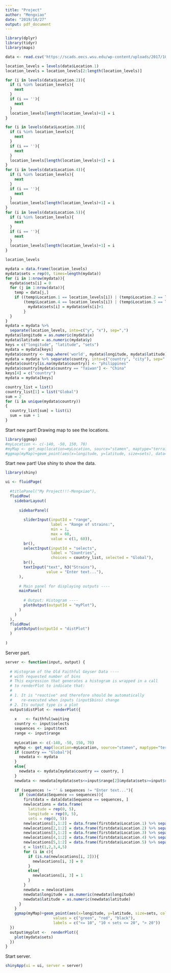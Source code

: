 ```yaml
---
title: "Project"
author: "Mengxiao"
date: "2019/10/27"
output: pdf_document
---
```


```r
library(dplyr)
library(tidyr)
library(maps)

data <- read.csv('https://scads.eecs.wsu.edu/wp-content/uploads/2017/10/AM_strains_clean.csv', fileEncoding='utf-16', na.string = '?', sep='\t')
```
```r
location_levels = levels(data$Location.1)
location_levels = location_levels[2:length(location_levels)]

for (i in levels(data$Location.2)){
  if (i %in% location_levels){
    next
  }
  if (i == ''){
    next
  }
  location_levels[length(location_levels)+1] = i
}

for (i in levels(data$Location.3)){
  if (i %in% location_levels){
    next
  }
  if (i == ''){
    next
  }
  location_levels[length(location_levels)+1] = i
}
for (i in levels(data$Location.4)){
  if (i %in% location_levels){
    next
  }
  if (i == ''){
    next
  }
  location_levels[length(location_levels)+1] = i
}
for (i in levels(data$Location.5)){
  if (i %in% location_levels){
    next
  }
  if (i == ''){
    next
  }
  location_levels[length(location_levels)+1] = i
}
```
```r
location_levels
```
```r
mydata = data.frame(location_levels)
mydata$sets = rep(0, times=length(mydata))
for (i in 1:nrow(mydata)){
  mydata$sets[i] = 0
  for (j in 1:nrow(data)){
    temp = data[j,]
    if ((temp$Location.1 == location_levels[i]) | (temp$Location.2 == location_levels[i]) | (temp$Location.3 == location_levels[i]) |
        (temp$Location.4 == location_levels[i]) | (temp$Location.5 == location_levels[i])){
          mydata$sets[i] = mydata$sets[i]+1
        }
  }
}
mydata = mydata %>% 
  separate(location_levels, into=c("y", "x"), sep=",")
mydata$longitude = as.numeric(mydata$x)
mydata$latitude = as.numeric(mydata$y)
keys = c("longitude", "latitude", "sets")
mydata = mydata[keys]
mydata$country <- map.where('world', mydata$longitude, mydata$latitude)
mydata = mydata %>% separate(country, into=c("country", "city"), sep=":")
mydata$country[is.na(mydata$country)] <- "philippines"
mydata$country[mydata$country == "Taiwan"] <- "China"
keys[4] = c("country")
mydata = mydata[keys]

country_list = list()
country_list[1] = list("Global")
sum = 2
for (i in unique(mydata$country))
{
  country_list[sum] = list(i)
  sum = sum + 1
}
```


Start new part! Drawing map to see the locations.
```r
library(ggmap)
#myLocation <- c(-140, -50, 150, 70)
#myMap <- get_map(location=myLocation, source="stamen", maptype="terrain", zoom=3)
#ggmap(myMap)+geom_point(aes(x=longitude, y=latitude, size=sets), data=mydata, alpha=0.5, color="darkred")
```

Start new part! Use shiny to show the data.
```r
library(shiny)

ui <- fluidPage(
  
  #titlePanel("My Project!!!-Mengxiao"),
  fluidRow(
    sidebarLayout(
      
      sidebarPanel(
        
        sliderInput(inputId = "range",
                    label = "Range of strains:",
                    min = 1,
                    max = 60,
                    value = c(1, 60)),
        br(),
        selectInput(inputId = "selects",
                    label = "Countries",
                    choices = country_list, selected = "Global"),
        br(),
        textInput("text", h3("Strains"), 
                  value = "Enter text..."),
      ),
      
      # Main panel for displaying outputs ----
      mainPanel(
        
        # Output: Histogram ----
        plotOutput(outputId = "myPlot"),
      )
    )
  ),
  fluidRow(
    plotOutput(outputId = "distPlot")
  )
  
)
```
Server part.
```r
server <- function(input, output) {
  
  # Histogram of the Old Faithful Geyser Data ----
  # with requested number of bins
  # This expression that generates a histogram is wrapped in a call
  # to renderPlot to indicate that:
  #
  # 1. It is "reactive" and therefore should be automatically
  #    re-executed when inputs (input$bins) change
  # 2. Its output type is a plot
  output$distPlot <- renderPlot({
    
    x    <- faithful$waiting
    country <- input$selects
    sequences <- input$text
    range <- input$range
    
    myLocation <- c(-140, -50, 150, 70)
    myMap <- get_map(location=myLocation, source="stamen", maptype="terrain", zoom=3)
    if (country == "Global"){
      newdata <- mydata
    }
    else{
      newdata <- mydata[mydata$country == country, ]
    }
    newdata <- newdata[mydata$sets<=input$range[2]&mydata$sets>=input$range[1], ]
    
    if (sequences != '' & sequences != "Enter text..."){
      if (sum(data$Sequence == sequences)){
        firstdata = data[data$Sequence == sequences, ]
        newlocations = data.frame(
          latitude = rep(0, 5),
          longitude = rep(0, 5),
          sets = rep(0, 5))
        newlocations[1,1:2] = data.frame(firstdata$Location.1) %>% separate(firstdata.Location.1, into=c("latitude", "longitude"), sep=",")
        newlocations[2,1:2] = data.frame(firstdata$Location.2) %>% separate(firstdata.Location.2, into=c("latitude", "longitude"), sep=",")
        newlocations[3,1:2] = data.frame(firstdata$Location.3) %>% separate(firstdata.Location.3, into=c("latitude", "longitude"), sep=",")
        newlocations[4,1:2] = data.frame(firstdata$Location.4) %>% separate(firstdata.Location.4, into=c("latitude", "longitude"), sep=",")
        newlocations[5,1:2] = data.frame(firstdata$Location.5) %>% separate(firstdata.Location.5, into=c("latitude", "longitude"), sep=",")
        c = list(1,2,3,4,5)
        for (i in c){
          if (is.na(newlocations[i, 2])){
            newlocations[i, 3] = 0
          }
          else{
            newlocations[i, 3] = 1
          }
        }
        newdata = newlocations
        newdata$longitude = as.numeric(newdata$longitude)
        newdata$latitude = as.numeric(newdata$latitude)
      }
    }
    ggmap(myMap)+geom_point(aes(x=longitude, y=latitude, size=sets, colour = cut(sets, c(0, 10, 20, 60))), data = newdata, alpha=0.8)+scale_colour_manual(name = "sets",
                     values = c("green", "red", "black"),
                     labels = c("<= 10", "10 < sets <= 20", "> 20"))
  }) 
  output$myplot <-  renderPlot({
    plot(mydata$sets)
  })
}
```
Start server.
```r
shinyApp(ui = ui, server = server)
```